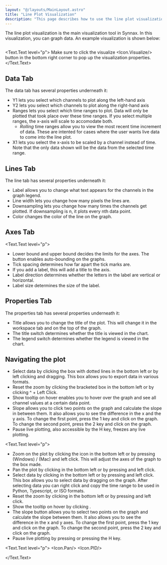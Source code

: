 ```yaml
---
layout: "@/layouts/MainLayout.astro"
title: "Line Plot Visualization"
description: "This page describes how to use the line plot visualization in the Synnax console."
---
```


The line plot visualization is the main visualization tool in Synnax. In this
visualization, you can graph data. An example visualization is shown below:

<Image client:only="react" id="roles/operations/line-plot/line-plot-main-view"  />

<Text.Text level="p">
Make sure to click the visualize <Icon.Visualize/> button in the bottom right corner to pop up the
visualization properties.
</Text.Text>

## Data Tab
The data tab has several properties underneath it:
- Y1 lets you select which channels to plot along the left-hand axis
- Y2 lets you select which channels to plot along the right-hand axis
- Ranges lets you select which time ranges to plot. Data will only be plotted
  that took place over these time ranges. If you select multiple ranges, the
  x-axis will scale to accomodate both.
    - _Rolling_ time ranges allow you to view the most recent time increment of
      data. These are intented for cases where the user wants live data to come
      into the line plot.
- X1 lets you select the x-axis to be scaled by a channel instead of time. Note
  that the only data shown will be the data from the selected time range.

## Lines Tab
The line tab has several properties underneath it:
- Label allows you to change what text appears for the channels in the graph
  legend.
- Line width lets you change how many pixels the lines are.
- Downsampling lets you change how many times the channels get plotted. If
  downsampling is n, it plots every nth data point.
- Color changes the color of the line on the graph.

## Axes Tab
<Text.Text level="p">
<ul>
  <li>Lower bound and upper bound decides the limits for the axes. The <Icon.Auto/> button enables auto-bounding on the graphs.</li>
  <li>Tick spacing determines how far apart the tick marks are.</li>
  <li>If you add a label, this will add a title to the axis.</li>
  <li>Label direction determines whether the letters in the label are vertical or horizontal.</li>
  <li>Label size determines the size of the label.</li>
</ul>
</Text.Text>

## Properties Tab
The properties tab has several properties underneath it:
- Title allows you to change the title of the plot. This will change it in the
  workspace tab and on the top of the graph.
- The title switch determines whether the title is viewed in the chart.
- The legend switch determines whether the legend is viewed in the chart.

## Navigating the plot
- Select data by clicking the box with dotted lines in the bottom left or by
  left clicking and dragging. This box allows you to export data in various
  formats.
- Reset the zoom by clicking the bracketed box in the bottom left or by clicking
  ^ + Left Click.
- Show tooltip on hover enables you to hover over the graph and see all channel
  values at a certain data point.
- Slope allows you to click two points on the graph and calculate the slope
  in between them. It also allows you to see the difference in the x and the y
  axis. To change the first point, press the 1 key and click on the graph. To
  change the second point, press the 2 key and click on the graph.
- Pause live plotting, also accessible by the H key, freezes any live plotting.

<Text.Text level="p">
  <ul>
    <li>Zoom on the plot by clicking the <Icon.Zoom/> icon in the bottom left or by pressing <Icon.Keyboard.Alt/> (Windows) / <Icon.Keyboard.Command/> (Mac)
        and left click. This will adjust the axes of the graph to the box made.</li>
    <li>Pan the plot by clicking <Icon.Pan/> in the bottom left or by pressing <Icon.Keyboard.Shift/> and left click.</li>
    <li>Select data by clicking <Icon.Selection/> in the bottom left or by pressing <Icon.Keyboard.Alt/> and left click. This box allows you to select data
        by dragging on the graph. After selecting data you can right click and copy the time range to be used in Python, Typescript, or ISO formats.</li>
    <li>Reset the zoom by clicking <Icon.Expand/> in the bottom left or by pressing <Icon.Caret.Up/> and left click.</li>
    <li>Show the tooltip on hover by clicking <Icon.Tooltip/>.</li>
    <li>The slope button <Icon.Rule/> allows you to select two points on the graph and calculate the slope between them. It also allows you to see the difference
        in the x and y axes. To change the first point, press the 1 key and click on the graph. To change the second point, press the 2 key and click on the graph.</li>
    <li>Pause live plotting by pressing <Icon.Pause/> or pressing the H key.</li>
  </ul>
</Text.Text>

<Text.Text level="p">
<Icon.Pan/>
<Icon.PID/>

</Text.Text>
